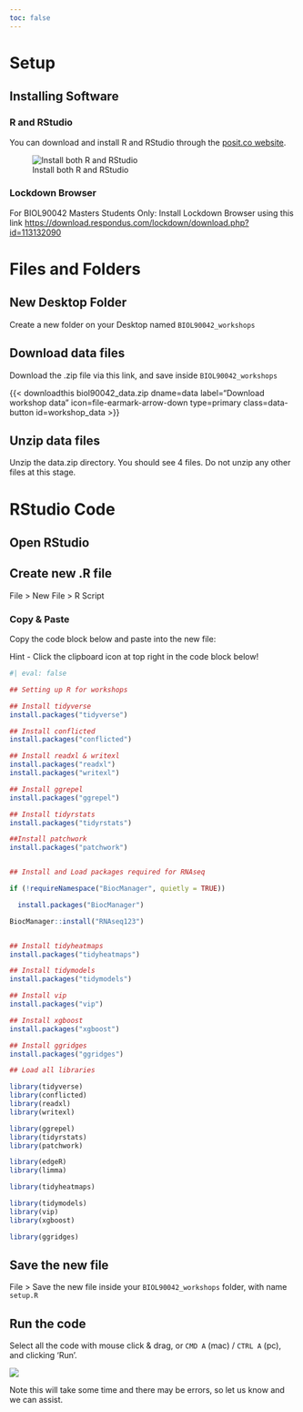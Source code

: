 ```yaml
---
toc: false
---
```


# Setup {.unnumbered}

## Installing Software

### R and RStudio

You can download and install R and RStudio through the [posit.co website](https://posit.co/download/rstudio-desktop/).

![Install both R and RStudio](images/install_posit.jpg)

### Lockdown Browser

For BIOL90042 Masters Students Only: Install Lockdown Browser using this link <https://download.respondus.com/lockdown/download.php?id=113132090>

# Files and Folders

## New Desktop Folder

Create a new folder on your Desktop named `BIOL90042_workshops`

## Download data files

Download the .zip file via this link, and save inside `BIOL90042_workshops`

{{< downloadthis biol90042_data.zip dname=data label="Download workshop data" icon=file-earmark-arrow-down type=primary class=data-button id=workshop_data >}}

## Unzip data files

Unzip the data.zip directory.
You should see 4 files.
Do not unzip any other files at this stage.

# RStudio Code

## Open RStudio

## Create new .R file

File \> New File \> R Script

### Copy & Paste

Copy the code block below and paste into the new file:

::: {.callout-tip title="Copy icon"}
Hint - Click the clipboard icon at top right in the code block below!
:::

```r
#| eval: false

## Setting up R for workshops 

## Install tidyverse 
install.packages("tidyverse") 

## Install conflicted
install.packages("conflicted") 

## Install readxl & writexl
install.packages("readxl")
install.packages("writexl")

## Install ggrepel  
install.packages("ggrepel") 

## Install tidyrstats 
install.packages("tidyrstats") 

##Install patchwork
install.packages("patchwork") 


## Install and Load packages required for RNAseq 

if (!requireNamespace("BiocManager", quietly = TRUE)) 

  install.packages("BiocManager") 

BiocManager::install("RNAseq123") 


## Install tidyheatmaps 
install.packages("tidyheatmaps") 

## Install tidymodels
install.packages("tidymodels") 

## Install vip
install.packages("vip") 

## Install xgboost
install.packages("xgboost") 

## Install ggridges
install.packages("ggridges")

## Load all libraries

library(tidyverse)
library(conflicted)
library(readxl)
library(writexl)

library(ggrepel) 
library(tidyrstats) 
library(patchwork) 

library(edgeR) 
library(limma) 

library(tidyheatmaps) 

library(tidymodels)
library(vip)
library(xgboost)

library(ggridges)

```

## Save the new file

File \> Save the new file inside your `BIOL90042_workshops` folder, with name `setup.R`

## Run the code

Select all the code with mouse click & drag, or `CMD A` (mac) / `CTRL A` (pc), and clicking ‘Run’.

![](images/run.jpg)

Note this will take some time and there may be errors, so let us know and we can assist.
